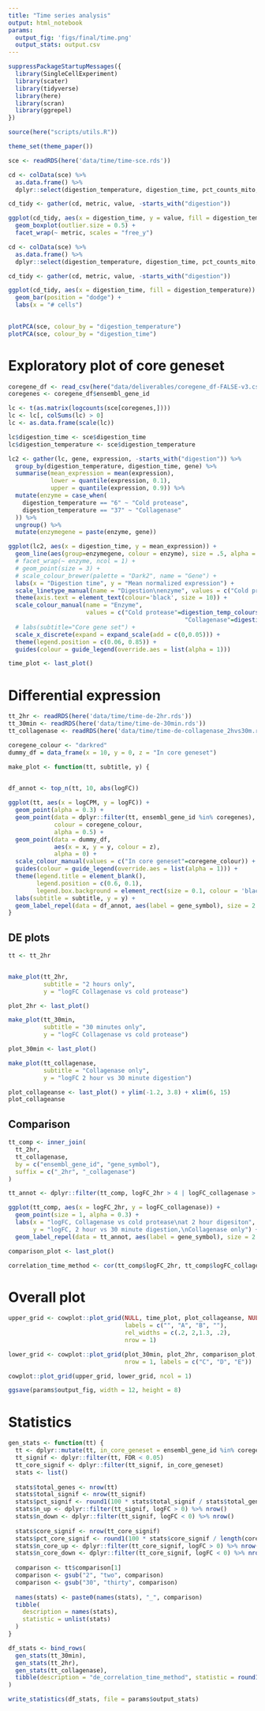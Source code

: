 ```yaml
---
title: "Time series analysis"
output: html_notebook
params:
  output_fig: 'figs/final/time.png'
  output_stats: output.csv
---
```


```r
suppressPackageStartupMessages({
  library(SingleCellExperiment)
  library(scater)
  library(tidyverse)
  library(here)
  library(scran)
  library(ggrepel)
})

source(here("scripts/utils.R"))

theme_set(theme_paper())

```

```r
sce <- readRDS(here('data/time/time-sce.rds'))
```


```r
cd <- colData(sce) %>% 
  as.data.frame() %>% 
  dplyr::select(digestion_temperature, digestion_time, pct_counts_mito, total_counts, total_features_by_counts)

cd_tidy <- gather(cd, metric, value, -starts_with("digestion"))

ggplot(cd_tidy, aes(x = digestion_time, y = value, fill = digestion_temperature)) +
  geom_boxplot(outlier.size = 0.5) +
  facet_wrap(~ metric, scales = "free_y")
```


```r
cd <- colData(sce) %>% 
  as.data.frame() %>% 
  dplyr::select(digestion_temperature, digestion_time, pct_counts_mito, total_counts, total_features_by_counts)

cd_tidy <- gather(cd, metric, value, -starts_with("digestion"))

ggplot(cd_tidy, aes(x = digestion_time, fill = digestion_temperature)) +
  geom_bar(position = "dodge") +
  labs(x = "# cells")
  
```


```r

plotPCA(sce, colour_by = "digestion_temperature")
plotPCA(sce, colour_by = "digestion_time")
```



# Exploratory plot of core geneset


```r
coregene_df <- read_csv(here("data/deliverables/coregene_df-FALSE-v3.csv"))
coregenes <- coregene_df$ensembl_gene_id
```


```r
lc <- t(as.matrix(logcounts(sce[coregenes,])))
lc <- lc[, colSums(lc) > 0]
lc <- as.data.frame(scale(lc))

lc$digestion_time <- sce$digestion_time
lc$digestion_temperature <- sce$digestion_temperature

lc2 <- gather(lc, gene, expression, -starts_with("digestion")) %>% 
  group_by(digestion_temperature, digestion_time, gene) %>% 
  summarise(mean_expression = mean(expression),
            lower = quantile(expression, 0.1),
            upper = quantile(expression, 0.9)) %>% 
  mutate(enzyme = case_when(
    digestion_temperature == "6" ~ "Cold protease",
    digestion_temperature == "37" ~ "Collagenase"
  )) %>% 
  ungroup() %>% 
  mutate(enzymegene = paste(enzyme, gene))

ggplot(lc2, aes(x = digestion_time, y = mean_expression)) +
  geom_line(aes(group=enzymegene, colour = enzyme), size = .5, alpha = .2) +
  # facet_wrap(~ enzyme, ncol = 1) +
  # geom_point(size = 3) +
  # scale_colour_brewer(palette = "Dark2", name = "Gene") +
  labs(x = "Digestion time", y = "Mean normalized expression") +
  scale_linetype_manual(name = "Digestion\nenzyme", values = c("Cold protease"=3,"Collagenase"=1)) +
  theme(axis.text = element_text(colour='black', size = 10)) +
  scale_colour_manual(name = "Enzyme", 
                      values = c("Cold protease"=digestion_temp_colours()[['6']],
                                                  "Collagenase"=digestion_temp_colours()[['37']])) +
  # labs(subtitle="Core gene set") +
  scale_x_discrete(expand = expand_scale(add = c(0,0.05))) +
  theme(legend.position = c(0.06, 0.85)) + 
  guides(colour = guide_legend(override.aes = list(alpha = 1)))
```

```r
time_plot <- last_plot()
```


# Differential expression

```r
tt_2hr <- readRDS(here('data/time/time-de-2hr.rds'))
tt_30min <- readRDS(here('data/time/time-de-30min.rds'))
tt_collagenase <- readRDS(here('data/time/time-de-collagenase_2hvs30m.rds'))
```

```r

coregene_colour <- "darkred"
dummy_df = data_frame(x = 10, y = 0, z = "In core geneset")

```

```r
make_plot <- function(tt, subtitle, y) {
  

df_annot <- top_n(tt, 10, abs(logFC))

ggplot(tt, aes(x = logCPM, y = logFC)) +
  geom_point(alpha = 0.3) +
  geom_point(data = dplyr::filter(tt, ensembl_gene_id %in% coregenes), 
             colour = coregene_colour,
             alpha = 0.5) +
  geom_point(data = dummy_df, 
             aes(x = x, y = y, colour = z),
             alpha = 0) +
  scale_colour_manual(values = c("In core geneset"=coregene_colour)) +
  guides(colour = guide_legend(override.aes = list(alpha = 1))) +
  theme(legend.title = element_blank(),
        legend.position = c(0.6, 0.1),
        legend.box.background = element_rect(size = 0.1, colour = 'black')) +
  labs(subtitle = subtitle, y = y) +
  geom_label_repel(data = df_annot, aes(label = gene_symbol), size = 2.8)
}
```


## DE plots

```r
tt <- tt_2hr


make_plot(tt_2hr, 
          subtitle = "2 hours only",
          y = "logFC Collagenase vs cold protease")

plot_2hr <- last_plot()

make_plot(tt_30min, 
          subtitle = "30 minutes only",
          y = "logFC Collagenase vs cold protease")

plot_30min <- last_plot()

make_plot(tt_collagenase, 
          subtitle = "Collagenase only",
          y = "logFC 2 hour vs 30 minute digestion")

plot_collageanse <- last_plot() + ylim(-1.2, 3.8) + xlim(6, 15)
plot_collageanse
```


## Comparison

```r
tt_comp <- inner_join(
  tt_2hr,
  tt_collagenase, 
  by = c("ensembl_gene_id", "gene_symbol"),
  suffix = c("_2hr", "_collagenase")
)
```


```r
tt_annot <- dplyr::filter(tt_comp, logFC_2hr > 4 | logFC_collagenase > 2.6)

ggplot(tt_comp, aes(x = logFC_2hr, y = logFC_collagenase)) +
  geom_point(size = 1, alpha = 0.3) +
  labs(x = "logFC, Collagenase vs cold protease\nat 2 hour digesiton",
       y = "logFC, 2 hour vs 30 minute digestion,\nCollagenase only") +
  geom_label_repel(data = tt_annot, aes(label = gene_symbol), size = 2.8)
```

```r
comparison_plot <- last_plot()
```

```r
correlation_time_method <- cor(tt_comp$logFC_2hr, tt_comp$logFC_collagenase)
```


# Overall plot


```r
upper_grid <- cowplot::plot_grid(NULL, time_plot, plot_collageanse, NULL, 
                                 labels = c("", "A", "B", ""), 
                                 rel_widths = c(.2, 2,1.3, .2),
                                 nrow = 1)

lower_grid <- cowplot::plot_grid(plot_30min, plot_2hr, comparison_plot,
                                 nrow = 1, labels = c("C", "D", "E"))
```

```r
cowplot::plot_grid(upper_grid, lower_grid, ncol = 1)

ggsave(params$output_fig, width = 12, height = 8)
```

# Statistics

```r
gen_stats <- function(tt) {
  tt <- dplyr::mutate(tt, in_core_geneset = ensembl_gene_id %in% coregenes)
  tt_signif <- dplyr::filter(tt, FDR < 0.05)
  tt_core_signif <- dplyr::filter(tt_signif, in_core_geneset)
  stats <- list()
  
  stats$total_genes <- nrow(tt)
  stats$total_signif <- nrow(tt_signif)
  stats$pct_signif <- round1(100 * stats$total_signif / stats$total_genes)
  stats$n_up <- dplyr::filter(tt_signif, logFC > 0) %>% nrow()
  stats$n_down <- dplyr::filter(tt_signif, logFC < 0) %>% nrow()
  
  stats$core_signif <- nrow(tt_core_signif)
  stats$pct_core_signif <- round1(100 * stats$core_signif / length(coregenes))
  stats$n_core_up <- dplyr::filter(tt_core_signif, logFC > 0) %>% nrow()
  stats$n_core_down <- dplyr::filter(tt_core_signif, logFC < 0) %>% nrow()
  
  comparison <- tt$comparison[1]
  comparison <- gsub("2", "two", comparison)
  comparison <- gsub("30", "thirty", comparison)
  
  names(stats) <- paste0(names(stats), "_", comparison)
  tibble(
    description = names(stats),
    statistic = unlist(stats)
  )
}
```


```r
df_stats <- bind_rows(
  gen_stats(tt_30min),
  gen_stats(tt_2hr),
  gen_stats(tt_collagenase),
  tibble(description = "de_correlation_time_method", statistic = round1(correlation_time_method))
)

write_statistics(df_stats, file = params$output_stats)
```

